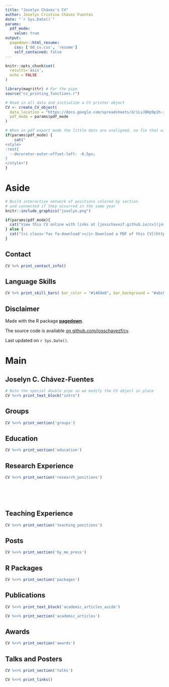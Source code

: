 ```yaml
---
title: "Joselyn Chávez's CV"
author: Joselyn Cristina Chávez Fuentes
date: "`r Sys.Date()`"
params:
  pdf_mode:
    value: true
output:
  pagedown::html_resume:
    css: ['dd_cv.css', 'resume']
    self_contained: false
---
```


```r
knitr::opts_chunk$set(
  results='asis', 
  echo = FALSE
)

library(magrittr) # For the pipe
source("cv_printing_functions.r")

# Read in all data and initialize a CV printer object
CV <- create_CV_object(
  data_location = "https://docs.google.com/spreadsheets/d/1LvJ8Hp9p1h-z51IaQlQc46wTCtGlFtJvmSN-5MwUNvk",  
  pdf_mode = params$pdf_mode
)

```


```r
# When in pdf export mode the little dots are unaligned, so fix that with some conditional CSS.
if(params$pdf_mode) {
    cat("
<style>
:root{
  --decorator-outer-offset-left: -6.5px;
}
</style>")
}
```


Aside
================================================================================

```r
# Build interactive network of positions colored by section
# and connected if they occurred in the same year
knitr::include_graphics("joselyn.png")
```


```r
if(params$pdf_mode){
  cat("View this CV online with links at [josschavezf.github.io/cv](josschavezf.github.io/cv/cv.pdf)")
} else {
  cat("[<i class='fas fa-download'></i> Download a PDF of this CV](https://github.com/josschavezf/cv/raw/master/cv.pdf)")
}
```

Contact {#contact}
--------------------------------------------------------------------------------

```r
CV %>% print_contact_info()
```



Language Skills {#skills}
--------------------------------------------------------------------------------

```r
CV %>% print_skill_bars( bar_color = "#1469e0", bar_background = "#abc6ed")
```



Disclaimer {#disclaimer}
--------------------------------------------------------------------------------

Made with the R package [**pagedown**](https://github.com/rstudio/pagedown). 

The source code is available [on github.com/josschavezf/cv](https://github.com/josschavezf/cv).

Last updated on `r Sys.Date()`.



Main
================================================================================

Joselyn C. Chávez-Fuentes {#title}
--------------------------------------------------------------------------------

```r
# Note the special double pipe so we modify the CV object in place
CV %<>% print_text_block("intro") 
```

Groups {data-icon=users}
--------------------------------------------------------------------------------

```r
CV %<>% print_section('groups')
```


Education {data-icon=graduation-cap data-concise=true}
--------------------------------------------------------------------------------

```r
CV %<>% print_section('education')
```



Research Experience {data-icon=laptop}
--------------------------------------------------------------------------------

```r
CV %<>% print_section('research_positions')
```


<!-- These breaks just force a new page so section doesnt get cut off -->
<br>
<br>
<br>

Teaching Experience {data-icon=chalkboard-teacher}
--------------------------------------------------------------------------------

```r
CV %<>% print_section('teaching_positions')
```



Posts  {data-icon=newspaper}
--------------------------------------------------------------------------------

```r
CV %<>% print_section('by_me_press')
```

R Packages  {data-icon=laptop}
--------------------------------------------------------------------------------

```r
CV %<>% print_section('packages')
```


Publications {data-icon=book}
--------------------------------------------------------------------------------

::: aside
```r
CV %<>% print_text_block('academic_articles_aside')
```
:::

```r
CV %<>% print_section('academic_articles')
```

Awards {data-icon=award}
--------------------------------------------------------------------------------

```r
CV %<>% print_section('awards')
```


Talks and Posters {data-icon=chalkboard-teacher}
--------------------------------------------------------------------------------

```r
CV %<>% print_section('talks')
```

```r
CV %<>% print_links()
```

